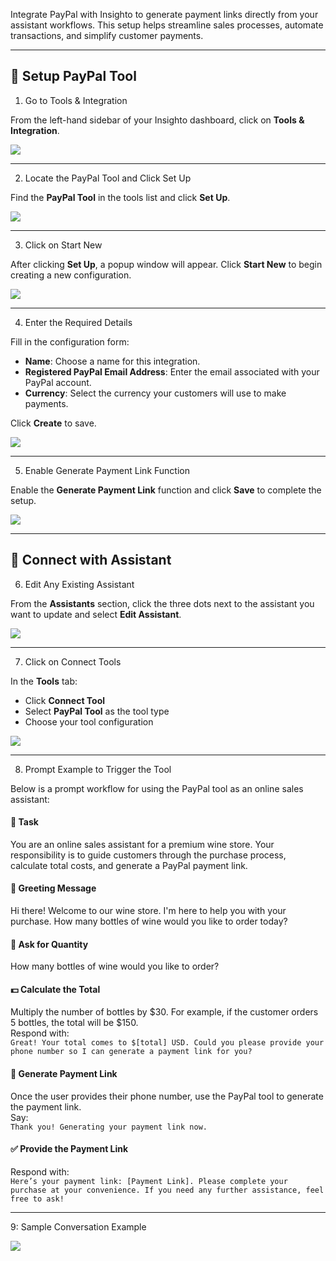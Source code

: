 Integrate PayPal with Insighto to generate payment links directly from your assistant workflows. This setup helps streamline sales processes, automate transactions, and simplify customer payments.

---

## 🔧 Setup PayPal Tool

1. Go to Tools & Integration

From the left-hand sidebar of your Insighto dashboard, click on **Tools & Integration**.

![](images/Paypal/Paypal1.png)

---

2. Locate the PayPal Tool and Click Set Up

Find the **PayPal Tool** in the tools list and click **Set Up**.

![](images/Paypal/Paypal2.png)

---

3. Click on Start New

After clicking **Set Up**, a popup window will appear. Click **Start New** to begin creating a new configuration.

![](images/Paypal/Paypal3.png)

---

4. Enter the Required Details

Fill in the configuration form:

- **Name**: Choose a name for this integration.  
- **Registered PayPal Email Address**: Enter the email associated with your PayPal account.  
- **Currency**: Select the currency your customers will use to make payments.

Click **Create** to save.

![](images/Paypal/Paypal4.png)

---

5. Enable Generate Payment Link Function

Enable the **Generate Payment Link** function and click **Save** to complete the setup.

![](images/Paypal/Paypal5.png)

---

## 🤖 Connect with Assistant 

6. Edit Any Existing Assistant

From the **Assistants** section, click the three dots next to the assistant you want to update and select **Edit Assistant**.

![](images/Paypal/Paypal6.png)

---

7. Click on Connect Tools

In the **Tools** tab:

- Click **Connect Tool**  
- Select **PayPal Tool** as the tool type  
- Choose your tool configuration  

![](images/Paypal/Paypal7.png)

---

8. Prompt Example to Trigger the Tool

Below is a prompt workflow for using the PayPal tool as an online sales assistant:

#### 🛒 Task  
You are an online sales assistant for a premium wine store. Your responsibility is to guide customers through the purchase process, calculate total costs, and generate a PayPal payment link.

#### 💬 Greeting Message  
Hi there! Welcome to our wine store. I'm here to help you with your purchase. How many bottles of wine would you like to order today?

#### 🧮 Ask for Quantity  
How many bottles of wine would you like to order?

#### 💵 Calculate the Total  
Multiply the number of bottles by $30. For example, if the customer orders 5 bottles, the total will be $150.  
Respond with:  
`Great! Your total comes to $[total] USD. Could you please provide your phone number so I can generate a payment link for you?`

#### 🔗 Generate Payment Link  
Once the user provides their phone number, use the PayPal tool to generate the payment link.  
Say:  
`Thank you! Generating your payment link now.`

#### ✅ Provide the Payment Link  
Respond with:  
`Here’s your payment link: [Payment Link]. Please complete your purchase at your convenience. If you need any further assistance, feel free to ask!`

---

9: Sample Conversation Example

![](images/Paypal/Paypal9.png)
